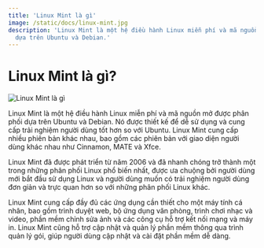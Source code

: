 ```yaml
---
title: 'Linux Mint là gì'
image: /static/docs/linux-mint.jpg
description: 'Linux Mint là một hệ điều hành Linux miễn phí và mã nguồn mở được phân phối
  dựa trên Ubuntu và Debian.'
---
```


# Linux Mint là gì?

![Linux Mint là gì](/static/docs/linux-mint.jpg)

Linux Mint là một hệ điều hành Linux miễn phí và mã nguồn mở được phân phối dựa
trên Ubuntu và Debian. Nó được thiết kế để dễ sử dụng và cung cấp trải nghiệm
người dùng tốt hơn so với Ubuntu. Linux Mint cung cấp nhiều phiên bản khác nhau,
bao gồm các phiên bản với giao diện người dùng khác nhau như Cinnamon, MATE và
Xfce.

Linux Mint đã được phát triển từ năm 2006 và đã nhanh chóng trở thành một trong
những phân phối Linux phổ biến nhất, được ưa chuộng bởi người dùng mới bắt đầu
sử dụng Linux và người dùng muốn có trải nghiệm người dùng đơn giản và trực quan
hơn so với những phân phối Linux khác.

Linux Mint cung cấp đầy đủ các ứng dụng cần thiết cho một máy tính cá nhân, bao
gồm trình duyệt web, bộ ứng dụng văn phòng, trình chơi nhạc và video, phần mềm
chỉnh sửa ảnh và các công cụ hỗ trợ kết nối mạng và máy in. Linux Mint cũng hỗ
trợ cập nhật và quản lý phần mềm thông qua trình quản lý gói, giúp người dùng
cập nhật và cài đặt phần mềm dễ dàng.

